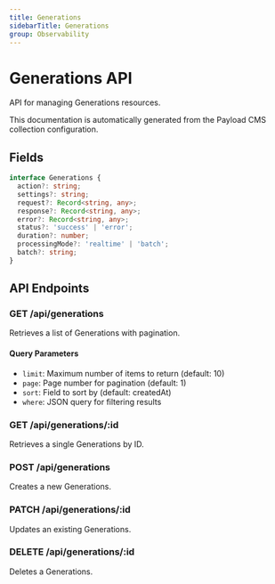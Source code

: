 ```yaml
---
title: Generations
sidebarTitle: Generations
group: Observability
---
```



# Generations API

API for managing Generations resources.

<Callout type="info">
  This documentation is automatically generated from the Payload CMS collection configuration.
</Callout>


## Fields

```typescript
interface Generations {
  action?: string;
  settings?: string;
  request?: Record<string, any>;
  response?: Record<string, any>;
  error?: Record<string, any>;
  status?: 'success' | 'error';
  duration?: number;
  processingMode?: 'realtime' | 'batch';
  batch?: string;
}
```




## API Endpoints

### GET /api/generations
Retrieves a list of Generations with pagination.

#### Query Parameters
- `limit`: Maximum number of items to return (default: 10)
- `page`: Page number for pagination (default: 1)
- `sort`: Field to sort by (default: createdAt)
- `where`: JSON query for filtering results

### GET /api/generations/:id
Retrieves a single Generations by ID.

### POST /api/generations
Creates a new Generations.

### PATCH /api/generations/:id
Updates an existing Generations.

### DELETE /api/generations/:id
Deletes a Generations.

